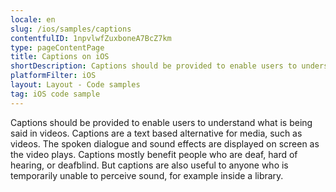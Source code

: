 ```yaml
---
locale: en
slug: /ios/samples/captions
contentfulID: 1npvlwfZuxboneA7BcZ7km
type: pageContentPage
title: Captions on iOS
shortDescription: Captions should be provided to enable users to understand what is being said in videos.
platformFilter: iOS
layout: Layout - Code samples
tag: iOS code sample
---
```


Captions should be provided to enable users to understand what is being said in videos. Captions are a text based alternative for media, such as videos. The spoken dialogue and sound effects are displayed on screen as the video plays. Captions mostly benefit people who are deaf, hard of hearing, or deafblind. But captions are also useful to anyone who is temporarily unable to perceive sound, for example inside a library.

<CodeSample id="media-captions" locale="en" platform="ios"/>